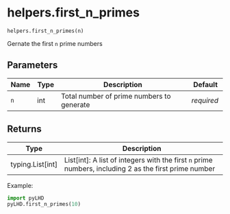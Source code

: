 # helpers.first_n_primes { #pyLHD.helpers.first_n_primes }

`helpers.first_n_primes(n)`

Gernate the first `n` prime numbers

## Parameters

| Name   | Type   | Description                               | Default    |
|--------|--------|-------------------------------------------|------------|
| `n`    | int    | Total number of prime numbers to generate | _required_ |

## Returns

| Type               | Description                                                                                           |
|--------------------|-------------------------------------------------------------------------------------------------------|
| typing.List\[int\] | List[int]: A list of integers with the first `n` prime numbers, including 2 as the first prime number |

Example:
```python
import pyLHD
pyLHD.first_n_primes(10)
```
